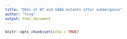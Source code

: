 ```yaml
---
title: "DEGs of WT and GABA mutants after submergence"
author: "Ying"
output: html_document
---
```


```r
knitr::opts_chunk$set(echo = TRUE)
```

